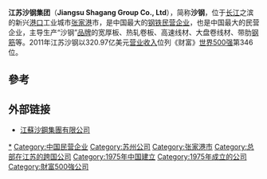 {{Infobox Company |
  company_name = 江蘇沙鋼集團有限公司 |
  company_logo = [[File:Shasteel.gif|File:Shasteel.gif]] |
  company_type = [[民營企業|民營企業]] |
  company_slogan =  |
  industry = [[鋼鐵|鋼鐵]] |
  foundation = 1975年 |
  location = [[中國|中國]][[江蘇|江蘇]][[張家港|張家港]] |
  key_people = [[董事長|董事長]]：[[沈文榮|沈文榮]] |
  revenue = |
  profit =  |
  asset =  |
  market_value =  |
  num_employees =  |
  products = [[鋼鐵|鋼鐵]]|
  parent = |
  homepage = [http://www.sha-steel.com 江蘇沙鋼集團有限公司]
}}

'''江苏沙钢集团'''（'''Jiangsu Shagang Group Co., Ltd'''），简称'''沙钢'''，位于[[长江|长江]]之滨的新兴[[港口|港口]]工业城市[[张家港|张家港]]市，是中国最大的[[钢铁|钢铁]][[民营企业|民营企业]]，也是中国最大的民营企业，主导生产“沙钢”[[品牌|品牌]]的宽厚板、热轧卷板、高速线材、大盘卷线材、带肋[[钢筋|钢筋]]等。2011年江苏沙钢以320.97亿美元[[营业收入|营业收入]]位列《财富》[[世界500强|世界500强]]第346位。

==參考==
{{reflist}}

==外部链接==
*[http://www.sha-steel.com 江蘇沙鋼集團有限公司] {{Wayback|url=http://www.sha-steel.com/ |date=20210307162512 }}

[[Category:江苏沙钢集团|*]]
[[Category:中国民营企业|Category:中国民营企业]]
[[Category:苏州公司|Category:苏州公司]]
[[Category:张家港市|Category:张家港市]]
[[Category:总部在江苏的跨国公司|Category:总部在江苏的跨国公司]]
[[Category:1975年中国建立|Category:1975年中国建立]]
[[Category:1975年成立的公司|Category:1975年成立的公司]]
[[Category:財富500強公司|Category:財富500強公司]]